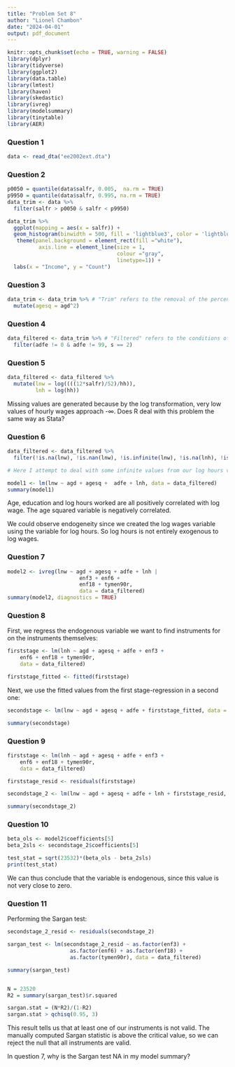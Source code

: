 ```yaml
---
title: "Problem Set 8"
author: "Lionel Chambon"
date: "2024-04-01"
output: pdf_document
---
```


```r
knitr::opts_chunk$set(echo = TRUE, warning = FALSE)
library(dplyr)
library(tidyverse)
library(ggplot2)
library(data.table)
library(lmtest)
library(haven)
library(skedastic)
library(ivreg)
library(modelsummary)
library(tinytable)
library(AER)
```

### Question 1

```r
data <- read_dta("ee2002ext.dta")
```

### Question 2

```r
p0050 = quantile(data$salfr, 0.005,  na.rm = TRUE)
p9950 = quantile(data$salfr, 0.995, na.rm = TRUE)
data_trim <- data %>%
  filter(salfr > p0050 & salfr < p9950)

data_trim %>%
  ggplot(mapping = aes(x = salfr)) +
  geom_histogram(binwidth = 500, fill = 'lightblue3', color = 'lightblue4') +
   theme(panel.background = element_rect(fill ="white"),
          axis.line = element_line(size = 1, 
                                   colour ="gray",
                                   linetype=1)) +
  labs(x = "Income", y = "Count")
```

### Question 3

```r
data_trim <- data_trim %>% # "Trim" refers to the removal of the percentiles in Q3.
  mutate(agesq = agd^2)
```

### Question 4

```r
data_filtered <- data_trim %>% # "Filtered" refers to the conditions of Q4.
  filter(adfe != 0 & adfe != 99, s == 2)
```

### Question 5

```r
data_filtered <- data_filtered %>%
  mutate(lnw = log((((12*salfr)/52)/hh)),
         lnh = log(hh))
```

Missing values are generated because by the log transformation, very low values of hourly wages approach -$\infty$. Does R deal with this problem the same way as Stata?

### Question 6

```r
data_filtered <- data_filtered %>%
  filter(!is.na(lnw), !is.nan(lnw), !is.infinite(lnw), !is.na(lnh), !is.nan(lnh), !is.infinite(lnh))

# Here I attempt to deal with some infinite values from our log hours variable.

model1 <- lm(lnw ~ agd + agesq +  adfe + lnh, data = data_filtered)
summary(model1)
```

Age, education and log hours worked are all positively correlated with log wage. 
The age squared variable is negatively correlated.

We could observe endogeneity since we created the log wages variable using the variable for log hours. So log hours is not entirely exogenous to log wages.

### Question 7

```r
model2 <- ivreg(lnw ~ agd + agesq + adfe + lnh | 
                       enf3 + enf6 +
                       enf18 + tymen90r, 
                       data = data_filtered)
summary(model2, diagnostics = TRUE)
```

### Question 8

First, we regress the endogenous variable we want to find instruments for on the instruments themselves:

```r
firststage <- lm(lnh ~ agd + agesq + adfe + enf3 + 
    enf6 + enf18 + tymen90r, 
    data = data_filtered)

firststage_fitted <- fitted(firststage)
```

Next, we use the fitted values from the first stage-regression in a second one:

```r
secondstage <- lm(lnw ~ agd + agesq + adfe + firststage_fitted, data = data_filtered)

summary(secondstage)
```

### Question 9

```r
firststage <- lm(lnh ~ agd + agesq + adfe + enf3 + 
    enf6 + enf18 + tymen90r, 
    data = data_filtered)

firststage_resid <- residuals(firststage)

secondstage_2 <- lm(lnw ~ agd + agesq + adfe + lnh + firststage_resid, data = data_filtered)

summary(secondstage_2)
```

### Question 10

```r
beta_ols <- model2$coefficients[5]
beta_2sls <- secondstage_2$coefficients[5]

test_stat = sqrt(23532)*(beta_ols - beta_2sls)
print(test_stat)

```

We can thus conclude that the variable is endogenous, since this value is not very close to zero.

### Question 11

Performing the Sargan test:

```r
secondstage_2_resid <- residuals(secondstage_2)

sargan_test <- lm(secondstage_2_resid ~ as.factor(enf3) +
                    as.factor(enf6) + as.factor(enf18) +
                    as.factor(tymen90r), data = data_filtered)

summary(sargan_test)


N = 23520
R2 = summary(sargan_test)$r.squared

sargan.stat = (N*R2)/(1-R2) 
sargan.stat > qchisq(0.95, 3)

```

This result tells us that at least one of our instruments is not valid. The manually computed Sargan statistic is above the critical value, so we can  reject the null that all instruments are valid.

In question 7, why is the Sargan test NA in my model summary?
